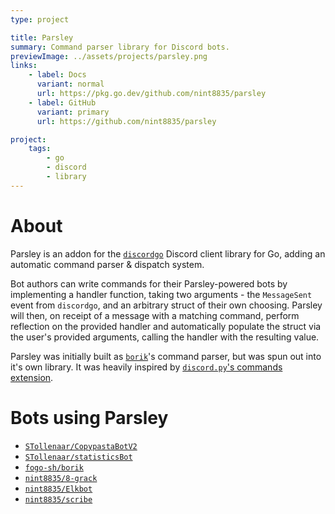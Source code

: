 ```yaml
---
type: project

title: Parsley
summary: Command parser library for Discord bots.
previewImage: ../assets/projects/parsley.png
links:
    - label: Docs
      variant: normal
      url: https://pkg.go.dev/github.com/nint8835/parsley
    - label: GitHub
      variant: primary
      url: https://github.com/nint8835/parsley

project:
    tags:
        - go
        - discord
        - library
---
```


# About

Parsley is an addon for the [`discordgo`](https://github.com/bwmarrin/discordgo) Discord client library for Go, adding an automatic command parser & dispatch system.

Bot authors can write commands for their Parsley-powered bots by implementing a handler function, taking two arguments - the `MessageSent` event from `discordgo`, and an arbitrary struct of their own choosing.
Parsley will then, on receipt of a message with a matching command, perform reflection on the provided handler and automatically populate the struct via the user's provided arguments, calling the handler with the resulting value.

Parsley was initially built as [`borik`](/projects/borik)'s command parser, but was spun out into it's own library. It was heavily inspired by [`discord.py`'s commands extension](https://discordpy.readthedocs.io/en/stable/ext/commands/commands.html).

# Bots using Parsley

-   [`STollenaar/CopypastaBotV2`](https://github.com/STollenaar/CopypastaBotV2)
-   [`STollenaar/statisticsBot`](https://github.com/STollenaar/statisticsBot)
-   [`fogo-sh/borik`](https://github.com/fogo-sh/borik)
-   [`nint8835/8-grack`](https://github.com/nint8835/8-grack)
-   [`nint8835/Elkbot`](https://github.com/nint8835/Elkbot)
-   [`nint8835/scribe`](https://github.com/nint8835/scribe)
